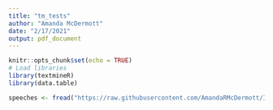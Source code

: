 ```yaml
---
title: "tm_tests"
author: "Amanda McDermott"
date: "2/17/2021"
output: pdf_document
---
```


```r
knitr::opts_chunk$set(echo = TRUE)
# Load libraries
library(textmineR)
library(data.table)
```

```r
speeches <- fread("https://raw.githubusercontent.com/AmandaRMcDermott/I-Have-the-Best-Werds/master/data/speeches.csv")
```
